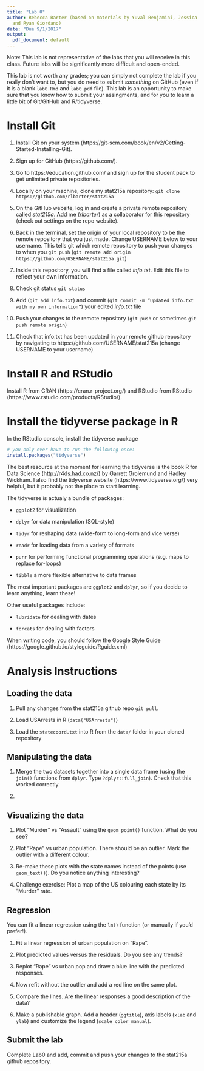 ```yaml
---
title: "Lab 0"
author: Rebecca Barter (based on materials by Yuval Benjamini, Jessica Li, Adam Bloniars,
  and Ryan Giordano)
date: "Due 9/1/2017"
output:
  pdf_document: default
---
```



Note: This lab is not representative of the labs that you will receive in this class. Future labs will be significantly more difficult and open-ended. 

This lab is not worth any grades; you can simply not complete the lab if you really don't want to, but you do need to submit *something* on GitHub (even if it is a blank `lab0.Rmd` and `lab0.pdf` file). This lab is an opportunity to make sure that you know how to submit your assingments, and for you to learn a little bit of Git/GitHub and R/tidyverse.

# Install Git 

1. Install Git on your system (https://git-scm.com/book/en/v2/Getting-Started-Installing-Git).

1. Sign up for GitHub (https://github.com/).

1. Go to https://education.github.com/ and sign up for the student pack to get unlimited private repositories.

1. Locally on your machine, clone my stat215a repository: `git clone https://github.com/rlbarter/stat215a`

1. On the GitHub website, log in and create a private remote repository called *stat215a*. Add me (*rlbarter*) as a collaborator for this repository (check out settings on the repo website). 

1. Back in the terminal, set the origin of your local repository to be the remote repository that you just made. Change USERNAME below to your username. This tells git which remote repository to push your changes to when you `git push` (`git remote add origin https://github.com/USERNAME/stat215a.git`)

1. Inside this repository, you will find a file called *info.txt*. Edit this file to reflect your own information.

1. Check git status `git status`

1. Add (`git add info.txt`) and commit (`git commit -m “Updated info.txt with my own information”`) your edited *info.txt* file

1. Push your changes to the remote repository (`git push` or sometimes `git push remote origin`)

1. Check that info.txt has been updated in your remote github repository by navigating to https://github.com/USERNAME/stat215a (change USERNAME to your username)


# Install R and RStudio

Install R from CRAN (https://cran.r-project.org/) and RStudio from RStudio (https://www.rstudio.com/products/RStudio/).


# Install the tidyverse package in R

In the RStudio console, install the tidyverse package

```r
# you only ever have to run the following once:
install.packages("tidyverse")
```

The best resource at the moment for learning the tidyverse is the book R for Data Science (http://r4ds.had.co.nz/) by Garrett Grolemund and Hadley Wickham. I also find the tidyverse website (https://www.tidyverse.org/) very helpful, but it probably not the place to start learning.

The tidyverse is actualy a bundle of packages:

- `ggplot2` for visualization

- `dplyr` for data manipulation (SQL-style)

- `tidyr` for reshaping data (wide-form to long-form and vice verse)

- `readr` for loading data from a variety of formats

- `purr` for performing functional programming operations (e.g. maps to replace for-loops)

- `tibble` a more flexible alternative to data frames

The most important packages are `ggplot2` and `dplyr`, so if you decide to learn anything, learn these!


Other useful packages include:

- `lubridate` for dealing with dates

- `forcats` for dealing with factors


When writing code, you should follow the Google Style Guide (https://google.github.io/styleguide/Rguide.xml)

# Analysis Instructions

## Loading the data

1. Pull any changes from the stat215a github repo `git pull`.

1. Load USArrests in R (`data("USArrests")`)

1. Load the `statecoord.txt` into R from the `data/` folder in your cloned repository



## Manipulating the data

1. Merge the two datasets together into a single data frame (using the `join()` functions from `dplyr`. Type `?dplyr::full_join`). Check that this worked correctly

1. 

## Visualizing the data

1. Plot "Murder" vs "Assault" using the `geom_point()` function. What do you see?

1. Plot "Rape" vs urban population. There should be an outlier. Mark the outlier with a different colour.

1. Re-make these plots with the state names instead of the points (use `geom_text()`). Do you notice anything interesting?

1. Challenge exercise: Plot a map of the US colouring each state by its "Murder" rate.

## Regression

You can fit a linear regression using the `lm()` function (or manually if you'd prefer!).

1. Fit a linear regression of urban population on "Rape".

1. Plot predicted values versus the residuals. Do you see any trends?

1. Replot "Rape" vs urban pop and draw a blue line with the predicted responses.

1. Now refit without the outlier and add a red line on the same plot.

1. Compare the lines. Are the linear responses a good description of the data?

1. Make a publishable graph. Add a header (`ggtitle`), axis labels (`xlab` and `ylab`) and customize the legend (`scale_color_manual`).

## Submit the lab

Complete Lab0 and add, commit and push your changes to the stat215a github repository. 